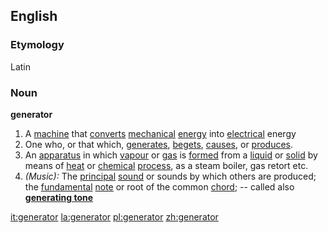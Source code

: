 ==English==
===Etymology===
Latin
===Noun===
'''generator'''
#A [[machine]] that [[convert]]s [[mechanical]] [[energy]] into [[electrical]] energy
#One who, or that which, [[generate]]s, [[beget]]s, [[cause]]s, or [[produce]]s.
#An [[apparatus]] in which [[vapour]] or [[gas]] is [[form]]ed from a [[liquid]] or [[solid]] by means of [[heat]] or [[chemical]] [[process]], as a steam boiler, gas retort etc.
#''(Music):'' The [[principal]] [[sound]] or sounds by which others are produced; the [[fundamental]] [[note]] or root of the common [[chord]]; -- called also '''[[generating tone]]'''

[[it:generator]]
[[la:generator]]
[[pl:generator]]
[[zh:generator]]